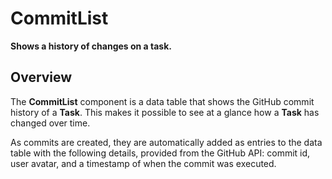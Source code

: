 
<Meta title="Commits/List/Docs" />

# CommitList

**Shows a history of changes on a task.**

## Overview

The **CommitList** component is a data table that shows the GitHub commit
history of a **Task**. This makes it possible to see at a glance how a **Task**
has changed over time.

As commits are created, they are automatically added as entries to the data
table with the following details, provided from the GitHub API: commit id, user
avatar, and a timestamp of when the commit was executed.

<Story id="commits-list-example--commit-list" />
